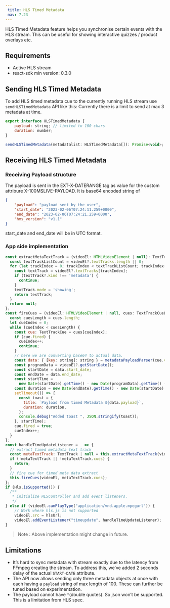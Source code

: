 ```yaml
---
 title: HLS Timed Metadata
 nav: 7.23
---
```


HLS Timed Metadata feature helps you synchronise certain events with the HLS stream. This can be useful for showing interactive quizzes / product overlays etc.

## Requirements

-   Active HLS stream
-   react-sdk min version: 0.3.0

## Sending HLS Timed Metadata

To add HLS timed metadata cue to the currently running HLS stream use `sendHLSTimedMetadata` API like this:
Currently there is a limit to send at max 3 metadata at time. 

```javascript
export interface HLSTimedMetadata {
	payload: string; // limited to 100 chars
	duration: number;
}

sendHLSTimedMetadata(metadatalist: HLSTimedMetadata[]): Promise<void>;
```

## Receiving HLS Timed Metadata
### Receiving Payload structure

The payload is sent in the EXT-X-DATERANGE tag as value for the custom attribure X-100MSLIVE-PAYLOAD. It is base64 encoded string of

```json
{
    "payload": "payload sent by the user",
    "start_date": "2023-02-06T07:24:11.259+0000",
    "end_date": "2023-02-06T07:24:21.259+0000",
    "hms_version": "v1.1"
}
```
start_date and end_date will be in UTC format.

### App side implementation

```javascript
const extractMetaTextTrack = (videoEl: HTMLVideoElement | null): TextTrack | null => {
  const textTrackListCount = videoEl?.textTracks.length || 0;
  for (let trackIndex = 0; trackIndex < textTrackListCount; trackIndex++) {
    const textTrack = videoEl?.textTracks[trackIndex];
    if (textTrack?.kind !== 'metadata') {
      continue;
    }
    textTrack.mode = 'showing';
    return textTrack;
  }
  return null;
};
const fireCues = (videoEl: HTMLVideoElement | null, cues: TextTrackCueList) => {
  const cuesLength = cues.length;
  let cueIndex = 0;
  while (cueIndex < cuesLength) {
    const cue: TextTrackCue = cues[cueIndex];
    if (cue.fired) {
      cueIndex++;
      continue;
    }
    // here we are converting base64 to actual data.
    const data: { [key: string]: string } = metadataPayloadParser(cue.value.data);
    const programData = videoEl?.getStartDate();
    const startDate = data.start_date;
    const endDate = data.end_date;
    const startTime =
      new Date(startDate).getTime() - new Date(programData).getTime() - (videoEl?.currentTime || 0) * 1000;
    const duration = new Date(endDate).getTime() - new Date(startDate).getTime();
    setTimeout(() => {
      const toast = {
        title: `Payload from timed Metadata ${data.payload}`,
        duration: duration,
      };
      console.debug("Added toast ", JSON.stringify(toast));
    }, startTime);
    cue.fired = true;
    cueIndex++;
  }
};
const handleTimeUpdateListener = _ => {
  // extract timed metadata text track
  const metaTextTrack: TextTrack | null = this.extractMetaTextTrack(videoEl);
  if (!metaTextTrack || !metaTextTrack.cues) {
    return;
  }
  // fire cue for timed meta data extract
  this.fireCues(videoEl, metaTextTrack.cues);
};
if (Hls.isSupported()) {
  /**
   * initialize HLSController and add event listeners.
   */
} else if (videoEl.canPlayType("application/vnd.apple.mpegurl")) {
    // Work where hls.js is not supported
    videoEl.src = hlsUrl;
    videoEl.addEventListener("timeupdate", handleTimeUpdateListener);
}
```

>Note : Above implementation might change in future.

## Limitations

- It’s hard to sync metadata with stream exactly due to the latency from FFmpeg creating the stream. To address this, we’ve added 2 seconds delay of the actual `START-DATE` attribute.
- The API now allows sending only three metadata objects at once with each having a `payload` string of max length of 100. These can further be tuned based on experimentation.
- The payload cannot have `"`(double quotes). So json won’t be supported. This is a limitation from HLS spec.
